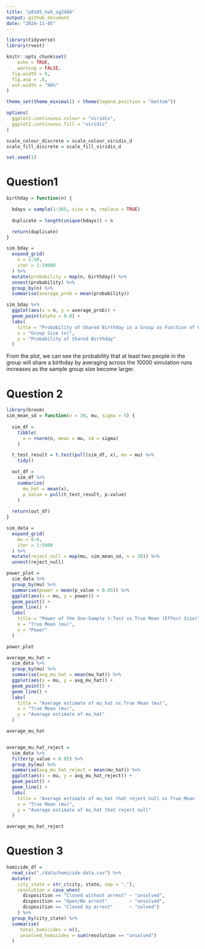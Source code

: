 ```yaml
---
title: "p8105_hw5_zg2486"
output: github_document
date: "2024-11-05"
---
```


```r
library(tidyverse)
library(rvest)

knitr::opts_chunk$set(
	echo = TRUE,
	warning = FALSE,
  fig.width = 6,
  fig.asp = .6,
  out.width = "90%"
)

theme_set(theme_minimal() + theme(legend.position = "bottom"))

options(
  ggplot2.continuous.colour = "viridis",
  ggplot2.continuous.fill = "viridis"
)

scale_colour_discrete = scale_colour_viridis_d
scale_fill_discrete = scale_fill_viridis_d

set.seed(1)
```

# Question1
```r
birthday = function(n) {

  bdays = sample(1:365, size = n, replace = TRUE)
  
  duplicate = length(unique(bdays)) < n

  return(duplicate)
}

sim_bday = 
  expand_grid(
    n = 2:50,
    iter = 1:10000
  ) %>% 
  mutate(probability = map(n, birthday)) %>% 
  unnest(probability) %>% 
  group_by(n) %>% 
  summarise(average_prob = mean(probability))

sim_bday %>% 
  ggplot(aes(x = n, y = average_prob)) +
  geom_point(alpha = 0.8) +
  labs(
    title = "Probability of Shared Birthday in a Group as Function of Group Size",
    x = "Group Size (n)",
    y = "Probability of Shared Birthday"
  ) 
```
From the plot, we can see the probability that at least two people in the group will share a birthday by averaging across the 10000 simulation runs increases as the sample group size become larger.



# Question 2
```r
library(broom)
sim_mean_sd = function(n = 30, mu, sigma = 5) {
  
  sim_df = 
    tibble(
      x = rnorm(n, mean = mu, sd = sigma)
    )

  t_test_result = t.test(pull(sim_df, x), mu = mu) %>% 
    tidy()

  out_df = 
    sim_df %>%  
    summarize(
      mu_hat = mean(x),
      p_value = pull(t_test_result, p.value)
    )
  
  return(out_df)
}

sim_data = 
  expand_grid(
    mu = 0:6,
    iter = 1:5000
  ) %>% 
  mutate(reject_null = map(mu, sim_mean_sd, n = 30)) %>% 
  unnest(reject_null)

power_plot = 
  sim_data %>% 
  group_by(mu) %>% 
  summarise(power = mean(p_value < 0.05)) %>% 
  ggplot(aes(x = mu, y = power)) + 
  geom_point() +
  geom_line() +
  labs(
    title = "Power of the One-Sample t-Test vs True Mean (Effect Size)",
    x = "True Mean (mu)",
    y = "Power"
  )

power_plot
```


```r
average_mu_hat = 
  sim_data %>% 
  group_by(mu) %>% 
  summarise(avg_mu_hat = mean(mu_hat)) %>% 
  ggplot(aes(x = mu, y = avg_mu_hat)) + 
  geom_point() +
  geom_line() +
  labs(
    title = "Average estimate of mu_hat vs True Mean (mu)",
    x = "True Mean (mu)",
    y = "Average estimate of mu_hat"
  )

average_mu_hat


average_mu_hat_reject = 
  sim_data %>% 
  filter(p_value < 0.05) %>% 
  group_by(mu) %>% 
  summarise(avg_mu_hat_reject = mean(mu_hat)) %>% 
  ggplot(aes(x = mu, y = avg_mu_hat_reject)) + 
  geom_point() +
  geom_line() +
  labs(
    title = "Average estimate of mu_hat that reject null vs True Mean (mu)",
    x = "True Mean (mu)",
    y = "Average estimate of mu_hat that reject null"
  )

average_mu_hat_reject
```


# Question 3
```r
homicide_df = 
  read_csv("./data/homicide-data.csv") %>% 
  mutate(
    city_state = str_c(city, state, sep = ","),
    resolution = case_when(
      disposition == "Closed without arrest" ~ "unsolved",
      disposition == "Open/No arrest"        ~ "unsolved",
      disposition == "Closed by arrest"      ~ "solved")
    ) %>% 
  group_by(city_state) %>% 
  summarise(
     total_homicides = n(),
     unsolved_homicides = sum(resolution == "unsolved")
  )
```







